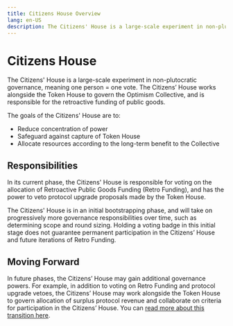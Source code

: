 ```yaml
---
title: Citizens House Overview
lang: en-US
description: The Citizens' House is a large-scale experiment in non-plutocratic governance, meaning one person = one vote. The Citizens’ House works alongside the Token House to govern the Optimism Collective, and is responsible for the retroactive funding of public goods.
---
```


# Citizens House

The Citizens' House is a large-scale experiment in non-plutocratic governance, meaning one person = one vote. The Citizens’ House works alongside the Token House to govern the Optimism Collective, and is responsible for the retroactive funding of public goods.

The goals of the Citizens' House are to:
* Reduce concentration of power
* Safeguard against capture of Token House
* Allocate resources according to the long-term benefit to the Collective

## Responsibilities
In its current phase, the Citizens' House is responsible for voting on the allocation of Retroactive Public Goods Funding (Retro Funding), and has the power to veto protocol upgrade proposals made by the Token House. 

The Citizens' House is in an initial bootstrapping phase, and will take on progressively more governance responsibilities over time, such as determining scope and round sizing. Holding a voting badge in this initial stage does not guarantee permanent participation in the Citizens’ House and future iterations of Retro Funding.

## Moving Forward

In future phases, the Citizens’ House may gain additional governance powers. For example, in addition to voting on Retro Funding and protocol upgrade vetoes, the Citizens’ House may work alongside the Token House to govern allocation of surplus protocol revenue and collaborate on criteria for participation in the Citizens’ House. You can [read more about this transition here](https://optimism.mirror.xyz/PLrAQgE1EGRo7GRrFoztplFChnUZda4DFGW3dkQayxY).
